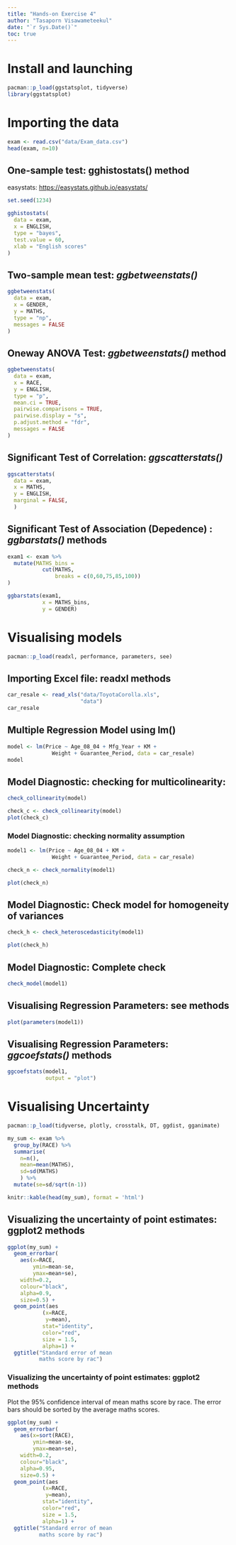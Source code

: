 ```yaml
---
title: "Hands-on Exercise 4"
author: "Tasaporn Visawameteekul"
date: "`r Sys.Date()`"
toc: true
---
```


# Install and launching

```r
pacman::p_load(ggstatsplot, tidyverse)
library(ggstatsplot)
```

# Importing the data

```r
exam <- read.csv("data/Exam_data.csv")
head(exam, n=10)
```

## One-sample test: gghistostats() method

easystats: <https://easystats.github.io/easystats/>

```r
set.seed(1234)

gghistostats(
  data = exam,
  x = ENGLISH,
  type = "bayes",
  test.value = 60,
  xlab = "English scores"
)
```

## Two-sample mean test: *ggbetweenstats()*

```r
ggbetweenstats(
  data = exam,
  x = GENDER, 
  y = MATHS,
  type = "np",
  messages = FALSE
)
```

## Oneway ANOVA Test: *ggbetweenstats()* method

```r
ggbetweenstats(
  data = exam,
  x = RACE, 
  y = ENGLISH,
  type = "p",
  mean.ci = TRUE, 
  pairwise.comparisons = TRUE, 
  pairwise.display = "s",
  p.adjust.method = "fdr",
  messages = FALSE
)
```

## Significant Test of Correlation: *ggscatterstats()*

```r
ggscatterstats(
  data = exam,
  x = MATHS,
  y = ENGLISH,
  marginal = FALSE,
  )
```

## Significant Test of Association (Depedence) : *ggbarstats()* methods

```r
exam1 <- exam %>% 
  mutate(MATHS_bins = 
           cut(MATHS, 
               breaks = c(0,60,75,85,100))
)
```

```r
ggbarstats(exam1, 
           x = MATHS_bins, 
           y = GENDER)
```

# Visualising models

```r
pacman::p_load(readxl, performance, parameters, see)
```

## Importing Excel file: readxl methods

```r
car_resale <- read_xls("data/ToyotaCorolla.xls", 
                       "data")
car_resale
```

## Multiple Regression Model using lm()

```r
model <- lm(Price ~ Age_08_04 + Mfg_Year + KM + 
              Weight + Guarantee_Period, data = car_resale)
model
```

## Model Diagnostic: checking for multicolinearity:

```r
check_collinearity(model)
```

```r
check_c <- check_collinearity(model)
plot(check_c)
```

### Model Diagnostic: checking normality assumption

```r
model1 <- lm(Price ~ Age_08_04 + KM + 
              Weight + Guarantee_Period, data = car_resale)
```

```r
check_n <- check_normality(model1)
```

```r
plot(check_n)
```

## Model Diagnostic: Check model for homogeneity of variances

```r
check_h <- check_heteroscedasticity(model1)
```

```r
plot(check_h)
```

## Model Diagnostic: Complete check

```r
check_model(model1)
```

## Visualising Regression Parameters: see methods

```r
plot(parameters(model1))
```

## Visualising Regression Parameters: *ggcoefstats()* methods

```r
ggcoefstats(model1, 
            output = "plot")
```

# Visualising Uncertainty

```r
pacman::p_load(tidyverse, plotly, crosstalk, DT, ggdist, gganimate)
```

```r
my_sum <- exam %>%
  group_by(RACE) %>%
  summarise(
    n=n(),
    mean=mean(MATHS),
    sd=sd(MATHS)
    ) %>%
  mutate(se=sd/sqrt(n-1))
```

```r
knitr::kable(head(my_sum), format = 'html')
```

## Visualizing the uncertainty of point estimates: ggplot2 methods

```r
ggplot(my_sum) +
  geom_errorbar(
    aes(x=RACE, 
        ymin=mean-se, 
        ymax=mean+se), 
    width=0.2, 
    colour="black", 
    alpha=0.9, 
    size=0.5) +
  geom_point(aes
           (x=RACE, 
            y=mean), 
           stat="identity", 
           color="red",
           size = 1.5,
           alpha=1) +
  ggtitle("Standard error of mean 
          maths score by rac")
```

### Visualizing the uncertainty of point estimates: **ggplot2** methods

Plot the 95% confidence interval of mean maths score by race. The error bars should be sorted by the average maths scores.

```r
ggplot(my_sum) +
  geom_errorbar(
    aes(x=sort(RACE),
        ymin=mean-se,
        ymax=mean+se),
    width=0.2,
    colour="black",
    alpha=0.95,
    size=0.5) +
  geom_point(aes
           (x=RACE,
            y=mean),
           stat="identity",
           color="red",
           size = 1.5,
           alpha=1) +
  ggtitle("Standard error of mean 
          maths score by rac")
```
